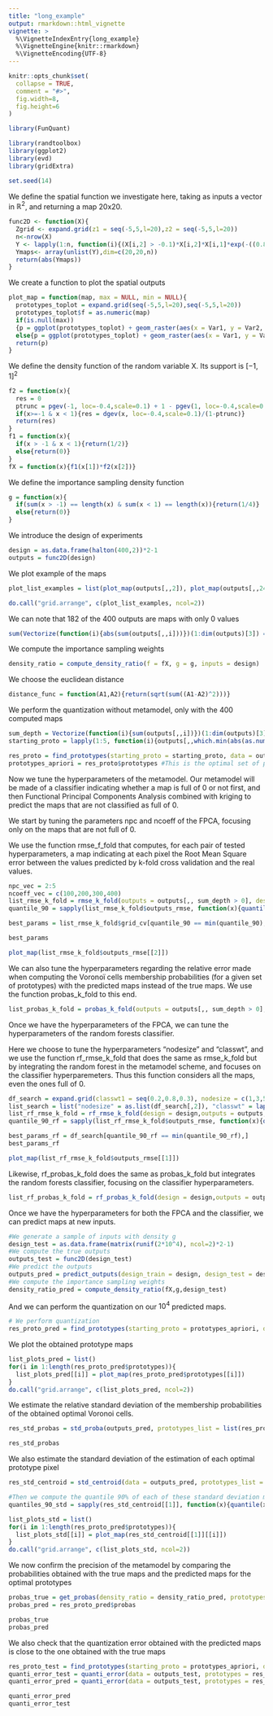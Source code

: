 ```yaml
---
title: "long_example"
output: rmarkdown::html_vignette
vignette: >
  %\VignetteIndexEntry{long_example}
  %\VignetteEngine{knitr::rmarkdown}
  %\VignetteEncoding{UTF-8}
---
```


```r
knitr::opts_chunk$set(
  collapse = TRUE,
  comment = "#>",
  fig.width=8, 
  fig.height=6
)
```

```r
library(FunQuant)

library(randtoolbox)
library(ggplot2)
library(evd)
library(gridExtra)
```

```r
set.seed(14)
```

We define the spatial function we investigate here, taking as inputs a vector in $\mathbb{R}^2$, and returning a map 20x20.

```r
func2D <- function(X){
  Zgrid <- expand.grid(z1 = seq(-5,5,l=20),z2 = seq(-5,5,l=20))
  n<-nrow(X)
  Y <- lapply(1:n, function(i){(X[i,2] > -0.1)*X[i,2]*X[i,1]*exp(-((0.8*Zgrid$z1+0.2*Zgrid$z2-10*X[i,1])**2)/(60*X[i,1]**2))*(Zgrid$z1-Zgrid$z2)*cos(X[i,1]*4)^2*sin(X[i,2]*4)^2})
  Ymaps<- array(unlist(Y),dim=c(20,20,n))
  return(abs(Ymaps))
}
```

We create a function to plot the spatial outputs 

```r
plot_map = function(map, max = NULL, min = NULL){
  prototypes_toplot = expand.grid(seq(-5,5,l=20),seq(-5,5,l=20))
  prototypes_toplot$f = as.numeric(map)
  if(is.null(max))
  {p = ggplot(prototypes_toplot) + geom_raster(aes(x = Var1, y = Var2, fill = f)) + scale_fill_continuous(type = "viridis",direction = -1, name = "h") + theme_bw()}
  else{p = ggplot(prototypes_toplot) + geom_raster(aes(x = Var1, y = Var2, fill = f)) + scale_fill_continuous(type = "viridis", direction = -1, limits = c(min, max), name = "h") + theme_bw()  + theme(legend.text = element_text(size=13),legend.title = element_text(size=13))}
  return(p)
}
```


We define the density function of the random variable X. Its support is $[-1,1]^2$

```r
f2 = function(x){
  res = 0
  ptrunc = pgev(-1, loc=-0.4,scale=0.1) + 1 - pgev(1, loc=-0.4,scale=0.1)
  if(x>=-1 & x < 1){res = dgev(x, loc=-0.4,scale=0.1)/(1-ptrunc)}
  return(res)
}
f1 = function(x){
  if(x > -1 & x < 1){return(1/2)}
  else{return(0)}
}
fX = function(x){f1(x[1])*f2(x[2])}
```

We define the importance sampling density function

```r
g = function(x){
  if(sum(x > -1) == length(x) & sum(x < 1) == length(x)){return(1/4)}
  else{return(0)}
}
```

We introduce the design of experiments

```r
design = as.data.frame(halton(400,2))*2-1
outputs = func2D(design)
```

We plot example of the maps

```r

plot_list_examples = list(plot_map(outputs[,,2]), plot_map(outputs[,,241]))

do.call("grid.arrange", c(plot_list_examples, ncol=2))
```
We can note that 182 of the 400 outputs are maps with only 0 values

```r
sum(Vectorize(function(i){abs(sum(outputs[,,i]))})(1:dim(outputs)[3]) == 0)
```
We compute the importance sampling weights
```r
density_ratio = compute_density_ratio(f = fX, g = g, inputs = design)

```

We choose the euclidean distance
```r
distance_func = function(A1,A2){return(sqrt(sum((A1-A2)^2)))}
```

We perform the quantization without metamodel, only with the 400 computed maps 

```r
sum_depth = Vectorize(function(i){sum(outputs[,,i])})(1:dim(outputs)[3])
starting_proto = lapply(1:5, function(i){outputs[,,which.min(abs(as.numeric(quantile(sum_depth,c(0,0.6,0.7,0.8,0.9))[i]) - sum_depth))[1]]}) #starting_proto will be the starting set of prototypes of the quantization. We choose an maps of only 0, and the maps with increasing sum of pixels

res_proto = find_prototypes(starting_proto = starting_proto, data = outputs, density_ratio = density_ratio, distance_func = distance_func) 
prototypes_apriori = res_proto$prototypes #This is the optimal set of prototype maps obtained with the 400 maps without metamodel

```

Now we tune the hyperparameters of the metamodel.
Our metamodel will be made of a classifier indicating whether a map is full of 0 or not first, and then Functional Principal Components Analysis combined with kriging to predict the maps that are not classified as full of 0. 

We start by tuning the parameters npc and ncoeff of the FPCA, focusing only on the maps that are not full of 0.

We use the function rmse_f_fold that computes, for each pair of tested hyperparameters, a map indicating at each pixel the Root Mean Square error between the values predicted by k-fold cross validation and the real values. 

```r
npc_vec = 2:5
ncoeff_vec = c(100,200,300,400)
list_rmse_k_fold = rmse_k_fold(outputs = outputs[,, sum_depth > 0], design = design[sum_depth > 0,], nb_folds = 10, npc_vec = npc_vec, ncoeff_vec = ncoeff_vec, seed = 10) 
quantile_90 = sapply(list_rmse_k_fold$outputs_rmse, function(x){quantile(x, 0.9)}) #We take the quantile 90% of the rmse maps

best_params = list_rmse_k_fold$grid_cv[quantile_90 == min(quantile_90),] #We identify the pairs of parameters minimizing the quantile 90%

best_params

plot_map(list_rmse_k_fold$outputs_rmse[[2]])
```

We can also tune the hyperparameters regarding the relative error made when computing the Voronoï cells membership probabilities (for a given set of prototypes) with the predicted maps instead of the true maps. We use the function probas_k_fold to this end.

```r
list_probas_k_fold = probas_k_fold(outputs = outputs[,, sum_depth > 0], design = design[sum_depth > 0,], nb_folds = 10, density_ratio = density_ratio[sum_depth >0], prototypes = prototypes_apriori, distance_func = distance_func, npc_vec = npc_vec, ncoeff_vec = ncoeff_vec, seed = 10)

```

Once we have the hyperparameters of the FPCA, we can tune the hyperparameters of the random forests classifier. 

Here we choose to tune the hyperparameters "nodesize" and "classwt", and we use the function rf_rmse_k_fold that does the same as rmse_k_fold but by integrating the random forest in the metamodel scheme, and focuses on the classifier hyperparemeters. Thus this function considers all the maps, even the ones full of 0.

```r
df_search = expand.grid(classwt1 = seq(0.2,0.8,0.3), nodesize = c(1,3,5))
list_search = list("nodesize" = as.list(df_search[,2]), "classwt" = lapply(1:nrow(df_search), function(i){c(df_search[i,1], 1-df_search[i,1])}))
list_rf_rmse_k_fold = rf_rmse_k_fold(design = design,outputs = outputs, threshold_classification = 0, list_search = list_search, nb_folds = 10, ncoeff = 200, npc = 2, seed = 10)
quantile_90_rf = sapply(list_rf_rmse_k_fold$outputs_rmse, function(x){quantile(x, 0.9)})

best_params_rf = df_search[quantile_90_rf == min(quantile_90_rf),]
best_params_rf

plot_map(list_rf_rmse_k_fold$outputs_rmse[[1]])
```

Likewise, rf_probas_k_fold does the same as probas_k_fold but integrates the random forests classifier, focusing on the classifier hyperparameters.

```r
list_rf_probas_k_fold = rf_probas_k_fold(design = design,outputs = outputs, density_ratio = density_ratio, prototypes = prototypes_apriori, distance_func = distance_func,threshold_classification = 0, list_search = list_search, nb_folds = 10, ncoeff = 200, npc = 2, seed = 10)

```

Once we have the hyperparameters for both the FPCA and the classifier, we can predict maps at new inputs.

```r
#We generate a sample of inputs with density g
design_test = as.data.frame(matrix(runif(2*10^4), ncol=2)*2-1)
#We compute the true outputs
outputs_test = func2D(design_test)
#We predict the outputs
outputs_pred = predict_outputs(design_train = design, design_test = design_test, outputs_train = outputs, seed = 10, ncoeff = 200, npc = 2, classification = TRUE, control_classification = list("nodesize" = 1, classwt = c(0.5,0.5)), threshold_classification = 0)
#We compute the importance sampling weights
density_ratio_pred = compute_density_ratio(fX,g,design_test)

```

And we can perform the quantization on our $10^4$ predicted maps.

```r

# We perform quantization
res_proto_pred = find_prototypes(starting_proto = prototypes_apriori, data = outputs_pred, density_ratio = density_ratio_pred, distance_func = distance_func, trace = FALSE)

```
We plot the obtained prototype maps

```r
list_plots_pred = list()
for(i in 1:length(res_proto_pred$prototypes)){
  list_plots_pred[[i]] = plot_map(res_proto_pred$prototypes[[i]])
}
do.call("grid.arrange", c(list_plots_pred, ncol=2))
```


We estimate the relative standard deviation of the membership probabilities of the obtained optimal Voronoi cells.


```r
res_std_probas = std_proba(outputs_pred, prototypes_list = list(res_proto_pred$prototypes), density_ratio = density_ratio_pred, distance_func = distance_func, cells = 1:5, nv = 10^4)

res_std_probas
```


We also estimate the standard deviation of the estimation of each optimal prototype pixel

```r
res_std_centroid = std_centroid(data = outputs_pred, prototypes_list = list(res_proto_pred$prototypes), density_ratio = density_ratio_pred, distance_func = distance_func, cells = 1:5, nv = 10^4)

#Then we compute the quantile 90% of each of these standard deviation maps
quantiles_90_std = sapply(res_std_centroid[[1]], function(x){quantile(x, 0.9)})

list_plots_std = list()
for(i in 1:length(res_proto_pred$prototypes)){
  list_plots_std[[i]] = plot_map(res_std_centroid[[1]][[i]])
}
do.call("grid.arrange", c(list_plots_std, ncol=2))


```

We now confirm the precision of the metamodel by comparing the probabilities obtained with the true maps and the predicted maps for the optimal prototypes

```r
probas_true = get_probas(density_ratio = density_ratio_pred, prototypes = res_proto_pred$prototypes, data = outputs_test, distance_func = distance_func)
probas_pred = res_proto_pred$probas

probas_true
probas_pred
```

We also check that the quantization error obtained with the predicted maps is close to the one obtained with the true maps

```r
res_proto_test = find_prototypes(starting_proto = prototypes_apriori, data = outputs_test, density_ratio = density_ratio_pred, distance_func = distance_func, trace = FALSE)
quanti_error_test = quanti_error(data = outputs_test, prototypes = res_proto_test$prototypes, density_ratio = density_ratio_pred, distance_func = distance_func)
quanti_error_pred = quanti_error(data = outputs_test, prototypes = res_proto_pred$prototypes, density_ratio = density_ratio_pred, distance_func = distance_func)

quanti_error_pred
quanti_error_test
```

